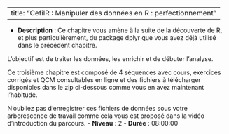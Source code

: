 
---
title: "CefilR : Manipuler des données en R : perfectionnement"
---


- **Description** : Ce chapitre vous amène à la suite de la découverte de R, et plus particulièrement, du package dplyr que vous avez déjà utilisé dans le précédent chapitre.
L’objectif est de traiter les données, les enrichir et de débuter l’analyse.
Ce troisième chapitre est composé de 4 séquences avec cours, exercices corrigés et QCM consultables en ligne et des fichiers à télécharger disponibles dans le zip ci-dessous comme vous en avez maintenant l’habitude.
N’oubliez pas d’enregistrer ces fichiers de données sous votre arborescence de travail comme cela vous est proposé dans la vidéo d’introduction du parcours.
- **Niveau** : 2
- **Durée** : 08:00:00
